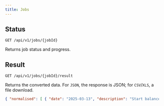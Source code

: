 ```yaml
---
title: Jobs
---
```


## Status
`GET /api/v1/jobs/{jobId}`

Returns job status and progress.

## Result
`GET /api/v1/jobs/{jobId}/result`

Returns the converted data. For `JSON`, the response is JSON; for `CSV`/`XLS`, a file download.

```json
{ "normalised": [ { "date": "2025-03-13", "description": "Start balance" } ] }
```
